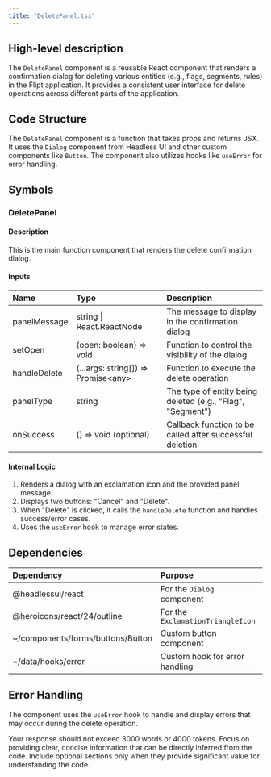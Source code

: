 ```yaml
---
title: "DeletePanel.tsx"
---
```


## High-level description
The `DeletePanel` component is a reusable React component that renders a confirmation dialog for deleting various entities (e.g., flags, segments, rules) in the Flipt application. It provides a consistent user interface for delete operations across different parts of the application.

## Code Structure
The `DeletePanel` component is a function that takes props and returns JSX. It uses the `Dialog` component from Headless UI and other custom components like `Button`. The component also utilizes hooks like `useError` for error handling.

## Symbols

### DeletePanel
#### Description
This is the main function component that renders the delete confirmation dialog.

#### Inputs
| Name | Type | Description |
|:-----|:-----|:------------|
| panelMessage | string \| React.ReactNode | The message to display in the confirmation dialog |
| setOpen | (open: boolean) =&gt; void | Function to control the visibility of the dialog |
| handleDelete | (...args: string[]) =&gt; Promise&lt;any&gt; | Function to execute the delete operation |
| panelType | string | The type of entity being deleted (e.g., "Flag", "Segment") |
| onSuccess | () =&gt; void (optional) | Callback function to be called after successful deletion |

#### Internal Logic
1. Renders a dialog with an exclamation icon and the provided panel message.
2. Displays two buttons: "Cancel" and "Delete".
3. When "Delete" is clicked, it calls the `handleDelete` function and handles success/error cases.
4. Uses the `useError` hook to manage error states.

## Dependencies
| Dependency | Purpose |
|:-----------|:--------|
| @headlessui/react | For the `Dialog` component |
| @heroicons/react/24/outline | For the `ExclamationTriangleIcon` |
| ~/components/forms/buttons/Button | Custom button component |
| ~/data/hooks/error | Custom hook for error handling |

## Error Handling
The component uses the `useError` hook to handle and display errors that may occur during the delete operation.

Your response should not exceed 3000 words or 4000 tokens. Focus on providing clear, concise information that can be directly inferred from the code. Include optional sections only when they provide significant value for understanding the code.